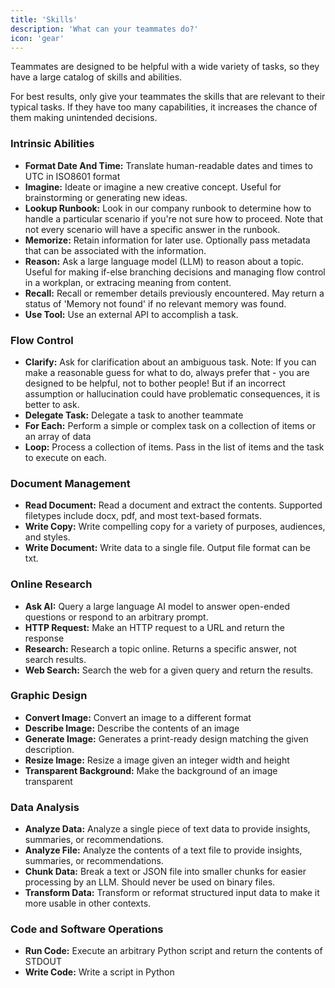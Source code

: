 ```yaml
---
title: 'Skills'
description: 'What can your teammates do?'
icon: 'gear'
---
```


Teammates are designed to be helpful with a wide variety of tasks, so they have a large catalog of skills and abilities.

<Note>
For best results, only give your teammates the skills that are relevant to their typical tasks. If they have too many capabilities, it increases the chance of them making unintended decisions.
</Note>


### Intrinsic Abilities
- **Format Date And Time:** Translate human-readable dates and times to UTC in ISO8601 format
- **Imagine:** Ideate or imagine a new creative concept. Useful for brainstorming or generating new ideas.
- **Lookup Runbook:** Look in our company runbook to determine how to handle a particular scenario if you're not sure how to proceed. Note that not every scenario will have a specific answer in the runbook.
- **Memorize:** Retain information for later use. Optionally pass metadata that can be associated with the information.
- **Reason:** Ask a large language model (LLM) to reason about a topic. Useful for making if-else branching decisions and managing flow control in a workplan, or extracing meaning from content.
- **Recall:** Recall or remember details previously encountered. May return a status of 'Memory not found' if no relevant memory was found.
- **Use Tool:** Use an external API to accomplish a task.

### Flow Control
- **Clarify:** Ask for clarification about an ambiguous task. Note: If you can make a reasonable guess for what to do, always prefer that - you are designed to be helpful, not to bother people! But if an incorrect assumption or hallucination could have problematic consequences, it is better to ask.
- **Delegate Task:** Delegate a task to another teammate
- **For Each:** Perform a simple or complex task on a collection of items or an array of data
- **Loop:** Process a collection of items. Pass in the list of items and the task to execute on each.

### Document Management
- **Read Document:** Read a document and extract the contents. Supported filetypes include docx, pdf, and most text-based formats.
- **Write Copy:** Write compelling copy for a variety of purposes, audiences, and styles.
- **Write Document:** Write data to a single file. Output file format can be txt.

### Online Research
- **Ask AI:** Query a large language AI model to answer open-ended questions or respond to an arbitrary prompt.
- **HTTP Request:** Make an HTTP request to a URL and return the response
- **Research:** Research a topic online. Returns a specific answer, not search results.
- **Web Search:** Search the web for a given query and return the results.

### Graphic Design
- **Convert Image:** Convert an image to a different format
- **Describe Image:** Describe the contents of an image
- **Generate Image:** Generates a print-ready design matching the given description.
- **Resize Image:** Resize a image given an integer width and height
- **Transparent Background:** Make the background of an image transparent

### Data Analysis
- **Analyze Data:** Analyze a single piece of text data to provide insights, summaries, or recommendations.
- **Analyze File:** Analyze the contents of a text file to provide insights, summaries, or recommendations.
- **Chunk Data:** Break a text or JSON file into smaller chunks for easier processing by an LLM. Should never be used on binary files.
- **Transform Data:** Transform or reformat structured input data to make it more usable in other contexts.

### Code and Software Operations
- **Run Code:** Execute an arbitrary Python script and return the contents of STDOUT
- **Write Code:** Write a script in Python

